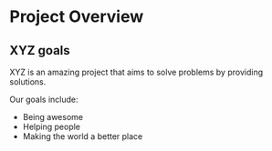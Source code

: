 # Project Overview

## XYZ goals

XYZ is an amazing project that aims to solve problems by providing solutions.

Our goals include:

- Being awesome
- Helping people
- Making the world a better place

